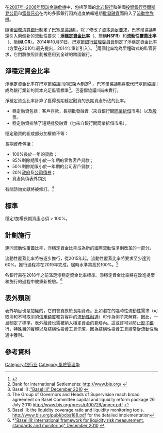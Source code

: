 在[[2007年–2008年環球金融危機|2007年–2008年環球金融危機]]中，包括英國的[[北岩銀行|北岩銀行]]和美國[[投資銀行|投資銀行]][[貝爾斯登公司|貝爾斯登公司]]和[[雷曼兄弟|雷曼兄弟]]在內的多家銀行因為過度依賴短期[[批發融資|批發融資]]而陷入了[[流動性危機|流動性危機]]。

隨後[[國際清算銀行|國際清算銀行]]制定了[[巴塞爾協議III|巴塞爾協議III]]。除了修改了[[資本適足要求|資本適足要求]]，巴塞爾協議III還引入兩個新的流動性要求：'''[[淨穩定資金比率|淨穩定資金比率]]'''（{{lang|en|net stable funding ratio}}、簡稱'''NSFR'''）和'''流動性覆蓋比率'''（{{lang|en|liquidity coverage ratio}}、簡稱'''LCR'''）。2014年10月31日，[[巴塞爾銀行監理委員會|巴塞爾銀行監理委員會]]制定了淨穩定資金比率（方案在2010年最先提出，2014年重新引入）。
<ref>{{cite web |url= http://www.pwc.com/en_US/us/financial-services/regulatory-services/publications/assets/net-stable-funding-ratio-basel-iii.pdf |title= First take: Basel’s final NSFR |website= http://www.pwc.com/us/en/financial-services/regulatory-services/publications/net-stable-funding-ratio-basel-iii.jhtml |publisher= PwC Financial Services Regulatory Practice, November, 2014 |access-date= 2015-09-06 |archive-date= 2014-12-30 |archive-url= https://web.archive.org/web/20141230235629/http://www.pwc.com/en_US/us/financial-services/regulatory-services/publications/assets/net-stable-funding-ratio-basel-iii.pdf |dead-url= no }}</ref>兩個比率均為里程碑式的監管要求，它們將依照計劃被應用到全球的跨國銀行。

==淨穩定資金比率==
淨穩定資金比率在[[巴塞爾協議III|巴塞爾協議III]]的框架內制定<ref>Bank for International Settlements: http://www.bis.org/ {{Wayback|url=http://www.bis.org/ |date=20110902042158 }}</ref> 。巴塞爾協議III將取代[[巴塞爾協議II|巴塞爾協議II]]成為銀行業新的資本充足監管標準<ref>Basel III :[http://www.bis.org/bcbs/basel3.htm "Basel III" December 2010] {{Wayback|url=http://www.bis.org/bcbs/basel3.htm |date=20210313084623 }}</ref>。巴塞爾協議III尚未實行。

淨穩定資金比率計算了獲得長期穩定融資的長期資產所佔的比率。
*穩定融資包括：客戶存款，長期批發融資（來自銀行間[[同業拆借|同業拆借]]市場）以及[[股票|股票]]。
*穩定融資排除了短期批發融資（也來自銀行間同業拆借市場）。

穩定融資的組成部分加權值不等：

長期資產包括：
*100%長於一年的貸款；
*85%剩餘期限小於一年期的零售客戶貸款；
*50%剩餘期限小於一年期的公司客戶貸款；
*20%[[國債|政府]]及[[公司債券|公司債券]]；
*資產負債表外類別

有關諮詢文獻將被修訂。<ref>The Group of Governors and Heads of Supervision reach broad agreement on Basel Committee capital and liquidity reform package 26 July 2010 http://www.bis.org/press/p100726/annex.pdf {{Wayback|url=http://www.bis.org/press/p100726/annex.pdf |date=20210211011745 }}</ref>

==標準==
穩定/加權長期資產必須 > 100%。<br />

==計劃施行==
連同流動性覆蓋比率，淨穩定資金比率成為新的國際流動性準則改革的一部分。

流動性覆蓋比率將被逐步推行，從2015年起，流動性覆蓋比率將要求至少達到60%。推行過程將在2019年完成，屆時水準將高於100%。<ref>Basel III: the liquidity coverage ratio and liquidity monitoring tools. http://www.bis.org/publ/bcbs188.pdf {{Wayback|url=http://www.bis.org/publ/bcbs188.pdf |date=20210224235454 }} for the detailed implementation</ref>

各銀行需在2018年之前滿足淨穩定資金比率標準。淨穩定資金比率將在改進提案和施行的過程中被重新檢驗。<ref>*[http://www.bis.org/publ/bcbs188.htm "Basel III: International framework for liquidity risk measurement, standards and monitoring" December 2010] {{Wayback|url=http://www.bis.org/publ/bcbs188.htm |date=20210416183953 }}</ref>

==表外類別==
表外項目也是加權的，它們會貢獻於長期資產。比如潛在的臨時性流動性需求（可取消和不可取消的[[信用額度|信用額度]]和對客戶的[[流動性融通|流動性融通]]）可作為例子來解釋。因此，一旦制定了標準，表外融資也需被納入穩定資金的範疇內。這或許可以防止[[影子銀行|影子銀行]]，[[特殊目的實體|特殊目的實體]]以及[[結構性投資工具|結構性投資工具]]氾濫，因為結構性投資工具經常從流動性融通中獲利。

==參考資料==
{{reflist}}

{{DEFAULTSORT:Net stable funding ratio}}
[[Category:银行业|Category:银行业]]
[[Category:風險管理學|Category:風險管理學]]